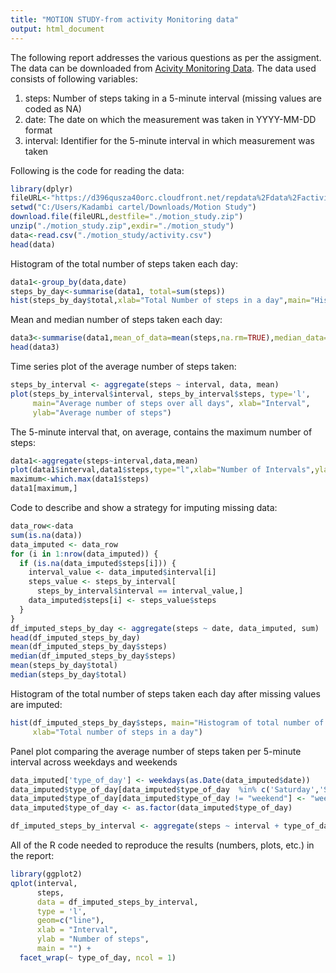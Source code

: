 ---
title: "MOTION STUDY-from activity Monitoring data"
output: html_document
---
The following report addresses the various questions as per the assigment. The data can be downloaded from [Acivity Monitoring Data]("https://d396qusza40orc.cloudfront.net/repdata%2Fdata%2Factivity.zip"). The data used consists of following variables:

1. steps: Number of steps taking in a 5-minute interval (missing values are coded as \color{red}{\verb|NA|}NA)
2. date: The date on which the measurement was taken in YYYY-MM-DD format
3. interval: Identifier for the 5-minute interval in which measurement was taken

Following is the code for reading the data:

```{r,echo=TRUE}
library(dplyr)
fileURL<-"https://d396qusza40orc.cloudfront.net/repdata%2Fdata%2Factivity.zip"
setwd("C:/Users/Kadambi cartel/Downloads/Motion Study")
download.file(fileURL,destfile="./motion_study.zip")
unzip("./motion_study.zip",exdir="./motion_study")
data<-read.csv("./motion_study/activity.csv")
head(data)
```


Histogram of the total number of steps taken each day:

```{r,echo=TRUE}
data1<-group_by(data,date)
steps_by_day<-summarise(data1, total=sum(steps))
hist(steps_by_day$total,xlab="Total Number of steps in a day",main="Histogram of total Number of Steps")
```

Mean and median number of steps taken each day:

```{r,echo=TRUE}
data3<-summarise(data1,mean_of_data=mean(steps,na.rm=TRUE),median_data=median(steps,na.rm=TRUE))
head(data3)
```

Time series plot of the average number of steps taken:

```{r,echo=TRUE}
steps_by_interval <- aggregate(steps ~ interval, data, mean)
plot(steps_by_interval$interval, steps_by_interval$steps, type='l', 
     main="Average number of steps over all days", xlab="Interval", 
     ylab="Average number of steps")
```

The 5-minute interval that, on average, contains the maximum number of steps:

```{r,echo=TRUE}
data1<-aggregate(steps~interval,data,mean)
plot(data1$interval,data1$steps,type="l",xlab="Number of Intervals",ylab="Average number of Steps",main="Average Number of Steps")
maximum<-which.max(data1$steps)
data1[maximum,]
```

Code to describe and show a strategy for imputing missing data:

```{r,echo=TRUE}
data_row<-data
sum(is.na(data))
data_imputed <- data_row
for (i in 1:nrow(data_imputed)) {
  if (is.na(data_imputed$steps[i])) {
    interval_value <- data_imputed$interval[i]
    steps_value <- steps_by_interval[
      steps_by_interval$interval == interval_value,]
    data_imputed$steps[i] <- steps_value$steps
  }
}
df_imputed_steps_by_day <- aggregate(steps ~ date, data_imputed, sum)
head(df_imputed_steps_by_day)
mean(df_imputed_steps_by_day$steps)
median(df_imputed_steps_by_day$steps)
mean(steps_by_day$total)
median(steps_by_day$total)
```

Histogram of the total number of steps taken each day after missing values are imputed:

```{r,echo=TRUE}
hist(df_imputed_steps_by_day$steps, main="Histogram of total number of steps per day (imputed)", 
     xlab="Total number of steps in a day")
```

Panel plot comparing the average number of steps taken per 5-minute interval across weekdays and weekends

```{r,echo=TRUE}
data_imputed['type_of_day'] <- weekdays(as.Date(data_imputed$date))
data_imputed$type_of_day[data_imputed$type_of_day  %in% c('Saturday','Sunday') ] <- "weekend"
data_imputed$type_of_day[data_imputed$type_of_day != "weekend"] <- "weekday"
data_imputed$type_of_day <- as.factor(data_imputed$type_of_day)

df_imputed_steps_by_interval <- aggregate(steps ~ interval + type_of_day, data_imputed, mean)

```

All of the R code needed to reproduce the results (numbers, plots, etc.) in the report:

```{r,echo=TRUE}
library(ggplot2)
qplot(interval,
      steps, 
      data = df_imputed_steps_by_interval, 
      type = 'l', 
      geom=c("line"),
      xlab = "Interval", 
      ylab = "Number of steps", 
      main = "") +
  facet_wrap(~ type_of_day, ncol = 1)
```






